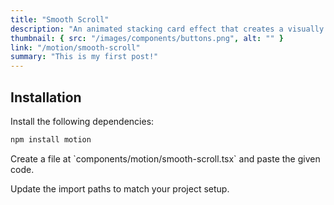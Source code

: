 ```yaml
---
title: "Smooth Scroll"
description: "An animated stacking card effect that creates a visually engaging experience by layering and animating cards with smooth transitions."
thumbnail: { src: "/images/components/buttons.png", alt: "" }
link: "/motion/smooth-scroll"
summary: "This is my first post!"
---
```



## Installation

<Steps>
<Step>
Install the following dependencies:
</Step>

```bash
npm install motion
```

<Step>
Create a file at `components/motion/smooth-scroll.tsx` and paste the given code.
</Step>


<Step>Update the import paths to match your project setup.</Step>

</Steps>
